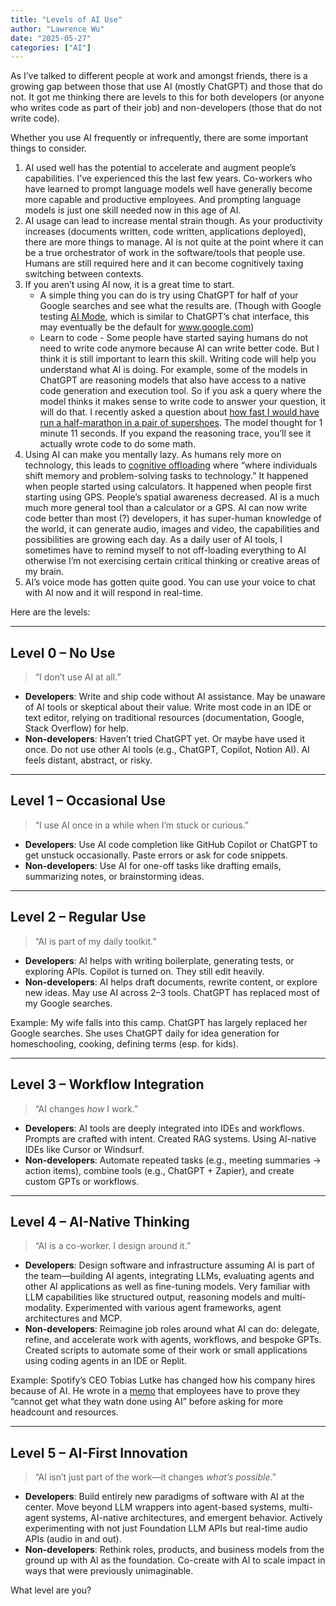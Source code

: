 ```yaml
---
title: "Levels of AI Use"
author: "Lawrence Wu"    
date: "2025-05-27"
categories: ["AI"]
---
```


As I've talked to different people at work and amongst friends, there is a growing gap between those that use AI (mostly ChatGPT) and those that do not. It got me thinking there are levels to this for both developers (or anyone who writes code as part of their job) and non-developers (those that do not write code). 

Whether you use AI frequently or infrequently, there are some important things to consider. 

1. AI used well has the potential to accelerate and augment people's capabilities. I've experienced this the last few years. Co-workers who have learned to prompt language models well have generally become more capable and productive employees. And prompting language models is just one skill needed now in this age of AI.
2. AI usage can lead to increase mental strain though. As your productivity increases (documents written, code written, applications deployed), there are more things to manage. AI is not quite at the point where it can be a true orchestrator of work in the software/tools that people use. Humans are still required here and it can become cognitively taxing switching between contexts.
3. If you aren't using AI now, it is a great time to start. 
    - A simple thing you can do is try using ChatGPT for half of your Google searches and see what the results are. (Though with Google testing [AI Mode](https://blog.google/products/search/ai-mode-search/), which is similar to ChatGPT's chat interface, this may eventually be the default for [www.google.com](https://www.google.com/))
    - Learn to code - Some people have started saying humans do not need to write code anymore because AI can write better code. But I think it is still important to learn this skill. Writing code will help you understand what AI is doing. For example, some of the models in ChatGPT are reasoning models that also have access to a native code generation and execution tool. So if you ask a query where the model thinks it makes sense to write code to answer your question, it will do that. I recently asked a question about [how fast I would have run a half-marathon in a pair of supershoes](https://chatgpt.com/share/683697b2-5da4-8011-8d43-445172d7876e). The model thought for 1 minute 11 seconds. If you expand the reasoning trace, you'll see it actually wrote code to do some math.
4. Using AI can make you mentally lazy. As humans rely more on technology, this leads to [cognitive offloading](https://www.ie.edu/center-for-health-and-well-being/blog/ais-cognitive-implications-the-decline-of-our-thinking-skills/) where "where individuals shift memory and problem-solving tasks to technology." It happened when people started using calculators. It happened when people first starting using GPS. People's spatial awareness decreased. AI is a much much more general tool than a calculator or a GPS. AI can now write code better than most (?) developers, it has super-human knowledge of the world, it can generate audio, images and video, the capabilities and possibilities are growing each day. As a daily user of AI tools, I sometimes have to remind myself to not off-loading everything to AI otherwise I'm not exercising certain critical thinking or creative areas of my brain. 
5. AI's voice mode has gotten quite good. You can use your voice to chat with AI now and it will respond in real-time. 

Here are the levels:

---

## **Level 0 – No Use**
> "I don't use AI at all."

- **Developers**: Write and ship code without AI assistance. May be unaware of AI tools or skeptical about their value. Write most code in an IDE or text editor, relying on traditional resources (documentation, Google, Stack Overflow) for help.
- **Non-developers**: Haven't tried ChatGPT yet. Or maybe have used it once. Do not use other AI tools (e.g., ChatGPT, Copilot, Notion AI). AI feels distant, abstract, or risky.

---

## **Level 1 – Occasional Use**
> "I use AI once in a while when I’m stuck or curious."

- **Developers**: Use AI code completion like GitHub Copilot or ChatGPT to get unstuck occasionally. Paste errors or ask for code snippets.
- **Non-developers**: Use AI for one-off tasks like drafting emails, summarizing notes, or brainstorming ideas.

---

## **Level 2 – Regular Use**
> "AI is part of my daily toolkit."

- **Developers**: AI helps with writing boilerplate, generating tests, or exploring APIs. Copilot is turned on. They still edit heavily.
- **Non-developers**: AI helps draft documents, rewrite content, or explore new ideas. May use AI across 2–3 tools. ChatGPT has replaced most of my Google searches.

Example: My wife falls into this camp. ChatGPT has largely replaced her Google searches. She uses ChatGPT daily for idea generation for homeschooling, cooking, defining terms (esp. for kids).

---

## **Level 3 – Workflow Integration**
> "AI changes *how* I work."

- **Developers**: AI tools are deeply integrated into IDEs and workflows. Prompts are crafted with intent. Created RAG systems. Using AI-native IDEs like Cursor or Windsurf.
- **Non-developers**: Automate repeated tasks (e.g., meeting summaries → action items), combine tools (e.g., ChatGPT + Zapier), and create custom GPTs or workflows.

---

## **Level 4 – AI-Native Thinking**
> "AI is a co-worker. I design around it."

- **Developers**: Design software and infrastructure assuming AI is part of the team—building AI agents, integrating LLMs, evaluating agents and other AI applications as well as fine-tuning models. Very familiar with LLM capabilities like structured output, reasoning models and multi-modality. Experimented with various agent frameworks, agent architectures and MCP.
- **Non-developers**: Reimagine job roles around what AI can do: delegate, refine, and accelerate work with agents, workflows, and bespoke GPTs. Created scripts to automate some of their work or small applications using coding agents in an IDE or Replit.

Example: Spotify's CEO Tobias Lutke has changed how his company hires because of AI. He wrote in a [memo](https://x.com/tobi/status/1909231499448401946) that employees have to prove they "cannot get what they watn done using AI" before asking for more headcount and resources.

---

## **Level 5 – AI-First Innovation**
> "AI isn’t just part of the work—it changes *what’s possible*."

- **Developers**: Build entirely new paradigms of software with AI at the center. Move beyond LLM wrappers into agent-based systems, multi-agent systems, AI-native architectures, and emergent behavior. Actively experimenting with not just Foundation LLM APIs but real-time audio APIs (audio in and out).
- **Non-developers**: Rethink roles, products, and business models from the ground up with AI as the foundation. Co-create with AI to scale impact in ways that were previously unimaginable.

What level are you?
